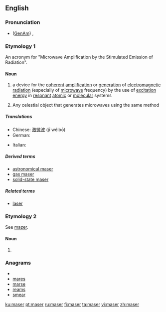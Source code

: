 ==English==
{{wikipedia}}

===Pronunciation===
* ([[GenAm]]) {{IPA|/ˈmeɪzɚ/}}, {{SAMPA|/"meIz@`/}}
*: {{rhymes|eɪzə(r)}}

===Etymology 1===
An acronym for "Microwave Amplification by the Stimulated Emission of Radiation".

====Noun====
{{en-noun}}

# {{physics}} a device for the [[coherent]] [[amplification]] or [[generation]] of [[electromagnetic radiation]] (especially of [[microwave]] frequency) by the use of [[excitation energy]] in [[resonant]] [[atomic]] or [[molecular]] systems
#{{astronomy}} Any celestial object that generates microwaves using the same method

=====Translations=====
{{trans-top|beam of microwaves}}
* Chinese: [[激微波]] (jī wéibō)
* German: {{t-|de|Maser|m}}
{{trans-mid}}
* Italian: {{t-|it|maser|m}}
{{trans-bottom}}

=====Derived terms=====
* [[astronomical maser]]
* [[gas maser]]
* [[solid-state maser]]

=====Related terms=====
* [[laser]]

===Etymology 2===
See [[mazer]].

====Noun====
{{en-noun}}

# {{obsolete spelling of|mazer}}

===Anagrams===
* {{alphagram|aemrs}}
* [[mares#English|mares]]
* [[marse#English|marse]]
* [[reams#English|reams]]
* [[smear#English|smear]]

[[ku:maser]]
[[pt:maser]]
[[ru:maser]]
[[fi:maser]]
[[ta:maser]]
[[vi:maser]]
[[zh:maser]]